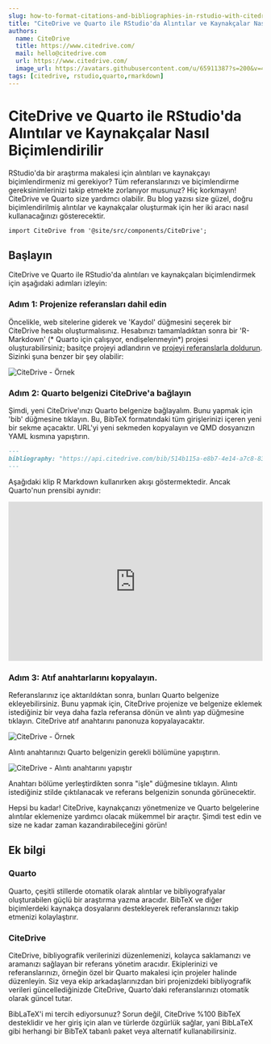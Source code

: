 ```yaml
---
slug: how-to-format-citations-and-bibliographies-in-rstudio-with-citedrive-and-quarto
title: "CiteDrive ve Quarto ile RStudio'da Alıntılar ve Kaynakçalar Nasıl Biçimlendirilir"
authors:
  name: CiteDrive
  title: https://www.citedrive.com/
  mail: hello@citedrive.com
  url: https://www.citedrive.com/
  image_url: https://avatars.githubusercontent.com/u/65911387?s=200&v=4
tags: [citedrive, rstudio,quarto,rmarkdown]
---
```


# CiteDrive ve Quarto ile RStudio'da Alıntılar ve Kaynakçalar Nasıl Biçimlendirilir


RStudio'da bir araştırma makalesi için alıntıları ve kaynakçayı biçimlendirmeniz mi gerekiyor? Tüm referanslarınızı ve biçimlendirme gereksinimlerinizi takip etmekte zorlanıyor musunuz? Hiç korkmayın! CiteDrive ve Quarto size yardımcı olabilir. Bu blog yazısı size güzel, doğru biçimlendirilmiş alıntılar ve kaynakçalar oluşturmak için her iki aracı nasıl kullanacağınızı gösterecektir.

```mdx-code-block
import CiteDrive from '@site/src/components/CiteDrive';
```
<CiteDrive /> 

## Başlayın

CiteDrive ve Quarto ile RStudio'da alıntıları ve kaynakçaları biçimlendirmek için aşağıdaki adımları izleyin:


### Adım 1: Projenize referansları dahil edin

Öncelikle, web sitelerine giderek ve 'Kaydol' düğmesini seçerek bir CiteDrive hesabı oluşturmalısınız. Hesabınızı tamamladıktan sonra bir 'R-Markdown' (* Quarto için çalışıyor, endişelenmeyin*) projesi oluşturabilirsiniz; basitçe projeyi adlandırın ve [projeyi referanslarla doldurun](https://citedrive.medium.com/adding-bibliographic-references-to-rstudio-using-citedrive-create-citations-in-r-markdown-or-9b1e1ab59cf6). Sizinki şuna benzer bir şey olabilir:

![CiteDrive - Örnek](@site/static/img/tutorial/citedrive_project_example.png)

### Adım 2: Quarto belgenizi CiteDrive'a bağlayın

Şimdi, yeni CiteDrive'ınızı Quarto belgenize bağlayalım. Bunu yapmak için 'bib' düğmesine tıklayın. Bu, BibTeX formatındaki tüm girişlerinizi içeren yeni bir sekme açacaktır. URL'yi yeni sekmeden kopyalayın ve QMD dosyanızın YAML kısmına yapıştırın.


````md
---
bibliography: "https://api.citedrive.com/bib/514b115a-e8b7-4e14-a7c8-83e88337ad12/references.bib?x=eyJpZCI6ICI1MTRiFTE1YS1lOGI3LTRlMTQtYTdjOC04M2U4ODMzN2FkMTIiLCAidXNlciI6ICI5NzgiLCAic2lnbmF0dXJlIjogIjBkZDgzNGM1NDg2YzE2MTRhYTUzZDAyNmI1YjFhZjgxNTg3ODc4NDQ3Yzk1ODQ1ZWI2ZTA5UTQ5YTFlNDdlMGIifQ==.bib"
---
````

Aşağıdaki klip R Markdown kullanırken akışı göstermektedir. Ancak Quarto'nun prensibi aynıdır:

<iframe width="100%" height="315" src="https://www.youtube.com/embed/7ON96F0GD-Y" title="YouTube video player" frameborder="0" allow="accelerometer; autoplay; clipboard-write; encrypted-media; gyroscope; picture-in-picture" allowfullscreen></iframe>

### Adım 3: Atıf anahtarlarını kopyalayın.

Referanslarınız içe aktarıldıktan sonra, bunları Quarto belgenize ekleyebilirsiniz. Bunu yapmak için, CiteDrive projenize ve belgenize eklemek istediğiniz bir veya daha fazla referansa dönün ve alıntı yap düğmesine tıklayın. CiteDrive atıf anahtarını panonuza kopyalayacaktır.

![CiteDrive - Örnek](@site/static/img/tutorial/citedrive_copy_citation.gif)

Alıntı anahtarınızı Quarto belgenizin gerekli bölümüne yapıştırın.

![CiteDrive - Alıntı anahtarını yapıştır](@site/static/img/tutorial/citedrive_paste_citation_rstudio.gif)


Anahtarı bölüme yerleştirdikten sonra "işle" düğmesine tıklayın. Alıntı istediğiniz stilde çıktılanacak ve referans belgenizin sonunda görünecektir.

Hepsi bu kadar! CiteDrive, kaynakçanızı yönetmenize ve Quarto belgelerine alıntılar eklemenize yardımcı olacak mükemmel bir araçtır. Şimdi test edin ve size ne kadar zaman kazandırabileceğini görün!

## Ek bilgi

### Quarto
Quarto, çeşitli stillerde otomatik olarak alıntılar ve bibliyografyalar oluşturabilen güçlü bir araştırma yazma aracıdır. BibTeX ve diğer biçimlerdeki kaynakça dosyalarını destekleyerek referanslarınızı takip etmenizi kolaylaştırır.


### CiteDrive
CiteDrive, bibliyografik verilerinizi düzenlemenizi, kolayca saklamanızı ve aramanızı sağlayan bir referans yönetim aracıdır. Ekiplerinizi ve referanslarınızı, örneğin özel bir Quarto makalesi için projeler halinde düzenleyin. Siz veya ekip arkadaşlarınızdan biri projenizdeki bibliyografik verileri güncellediğinizde CiteDrive, Quarto'daki referanslarınızı otomatik olarak güncel tutar.

BibLaTeX'i mi tercih ediyorsunuz? Sorun değil, CiteDrive %100 BibTeX desteklidir ve her giriş için alan ve türlerde özgürlük sağlar, yani BibLaTeX gibi herhangi bir BibTeX tabanlı paket veya alternatif kullanabilirsiniz.

